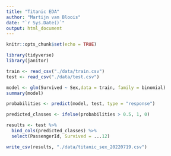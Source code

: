 ```yaml
---
title: "Titanic EDA"
author: "Martijn van Bloois"
date: "`r Sys.Date()`"
output: html_document
---
```


```r
knitr::opts_chunk$set(echo = TRUE)
```

```r
library(tidyverse)
library(janitor)
```

```r
train <- read_csv("./data/train.csv")
test <- read_csv("./data/test.csv")
```


```r
model <- glm(Survived ~ Sex,data = train, family = binomial)
summary(model)

probabilities <- predict(model, test, type = "response")

predicted_classes <- ifelse(probabilities > 0.5, 1, 0)

results <- test %>% 
  bind_cols(predicted_classes) %>% 
  select(PassengerId, Survived = ...12)

write_csv(results, "./data/titanic_sex_20220719.csv")
```

